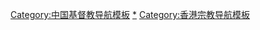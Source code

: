 [[Category:中国基督教导航模板|Category:中国基督教导航模板]]
[[Category:香港基督教|*]]
[[Category:香港宗教导航模板|Category:香港宗教导航模板]]